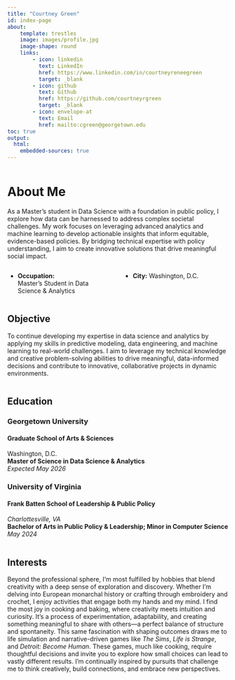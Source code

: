 ---
title: "Courtney Green"
id: index-page
about:
    template: trestles
    image: images/profile.jpg
    image-shape: round
    links:
        - icon: linkedin
          text: LinkedIn
          href: https://www.linkedin.com/in/courtneyreneegreen
          target: _blank
        - icon: github
          text: Github
          href: https://github.com/courtneyrgreen
          target: _blank
        - icon: envelope-at
          text: Email
          href: mailto:cgreen@georgetown.edu
toc: true
output: 
  html: 
    embedded-sources: true
---

:::: {.columns}

::: {.column width="125%"}
# About Me

As a Master’s student in Data Science with a foundation in public policy, I explore how data can be harnessed to address complex societal challenges. My work focuses on leveraging advanced analytics and machine learning to develop actionable insights that inform equitable, evidence-based policies. By bridging technical expertise with policy understanding, I aim to create innovative solutions that drive meaningful social impact.
:::
::::
:::: {.columns}
::: {.column width="50%"}
- **Occupation:** <br> Master’s Student in Data Science & Analytics
:::
::: {.column width="50%"}
- **City:** Washington, D.C.  
:::
::::


:::: {.columns}
::: {.column width="125%"}
## Objective 
To continue developing my expertise in data science and analytics by applying my skills in predictive modeling, data engineering, and machine learning to real-world challenges. I aim to leverage my technical knowledge and creative problem-solving abilities to drive meaningful, data-informed decisions and contribute to innovative, collaborative projects in dynamic environments.

:::
::::

:::: {.columns}
::: {.column width="125%"}

## Education

### Georgetown University 
#### Graduate School of Arts & Sciences  
Washington, D.C.  
**Master of Science in Data Science & Analytics**  
*Expected May 2026*

### University of Virginia 
#### Frank Batten School of Leadership & Public Policy  
*Charlottesville, VA*  
**Bachelor of Arts in Public Policy & Leadership; Minor in Computer Science**  
*May 2024*
:::

::::


:::: {.columns}
::: {.column width="125%"}
## Interests
Beyond the professional sphere, I’m most fulfilled by hobbies that blend creativity with a deep sense of exploration and discovery. Whether I’m delving into European monarchal history or crafting through embroidery and crochet, I enjoy activities that engage both my hands and my mind. I find the most joy in cooking and baking, where creativity meets intuition and curiosity. It’s a process of experimentation, adaptability, and creating something meaningful to share with others—a perfect balance of structure and spontaneity. This same fascination with shaping outcomes draws me to life simulation and narrative-driven games like *The Sims*, *Life is Strange*, and *Detroit: Become Human*. These games, much like cooking, require thoughtful decisions and invite you to explore how small choices can lead to vastly different results. I’m continually inspired by pursuits that challenge me to think creatively, build connections, and embrace new perspectives.
:::

::::




